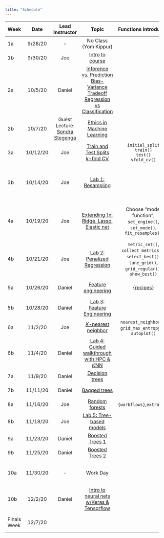```yaml
---
title: "Schedule"
---
```


| **Week** |  **Date**    | **Lead Instructor**            |           **Topic**                                                |                          **Functions introduced**                                                        | **Assigned** | **Due**       | **Reading** |
| :------- | :----------: | :----------------------------: | :----------------------------------------------------------------: | :------------------------------------------------------------------------------------------------------: | :----------: | :-----------: | :---------: |
|     1a   |     9/28/20  |              -                 |                    No Class (Yom Kippur)                           |                                                                                                          |              |               |             |
|     1b   |     9/30/20  |             Joe                |  [Intro to course](slides/w1p2-intro/w1p2.pdf)                                               |                                                                                                          | Final<br/>Vote!        |               | [HML Ch. 1](https://bradleyboehmke.github.io/HOML/intro.html)  |
|     2a   |     10/5/20  |             Daniel             |  [Inference vs. Prediction<br/>Bias-Variance Tradeoff<br/>Regression vs Classification](slides/w2p1-inf-v-pred.html)     |                                                                                                          | <br/>Vote!             |               | APM: Ch. 1, ISLR: Ch. 2.1  |
|     2b   |     10/7/20  | Guest Lecture: <br/>[Sondra Stegenga](https://twitter.com/stegso) |  [Ethics in Machine Learning](slides/DataEthics_Fall2020.pdf) |                                                                               	                   | <br/>Vote!             |               | [Floridi & Taddeo (2016)](https://royalsocietypublishing.org/doi/full/10.1098/rsta.2016.0360) |
|     3a   |     10/12/20 |             Joe                |  [Train and Test Splits<br/> *k*-fold CV](slides/w3p1-resampling/w3p1.pdf)                          |  `initial_split`<br/>`train()`<br/>`test()`<br/>`vfold_cv()`                                             | <br/>Vote!             |               | ISLR: Ch. 2.2  |
|     3b   |     10/14/20 |             Joe                |  [Lab 1: Resampling]()                                             |                                                                                                          | [Lab 1]()<br/>Vote!    |  Data Quiz             | ISLR: Ch. 5.1, APM: Ch. 5, APM: Ch. 11  |
|     4a   |     10/19/20 |             Joe                |  [Extending `lm`: Ridge, Lasso, Elastic net]()                     |  Choose “model function”, `set_engine()`, `set_mode()`, `fit_resamples()`                                | <br/>Vote!             |               | ISLR: Ch. 6.1, [HML: Ch. 6](https://bradleyboehmke.github.io/HOML/regularized-regression.html), APM: Ch. 6.4 |
|     4b   |     10/21/20 |             Joe                |  [Lab 2: Penalized Regression]()                                   |  `metric_set()`, `collect_metrics()`, `select_best()`, `tune_grid()`, `grid_regular()`, `show_best()`    | [Lab 2]()<br/>Vote!    | Lab 1         |             |
|     5a   |     10/26/20 |             Daniel             |  [Feature engineering]()                                           |  [{recipes}](https://tidymodels.github.io/recipes/)                                                      | <br/>Vote!             |               | [FE: Ch. 1](http://www.feat.engineering/intro-intro.html), [HML: Ch. 3](https://bradleyboehmke.github.io/HOML/engineering.html) |
|     5b   |     10/28/20 |             Daniel             |  [Lab 3: Feature Engineering]()                                    |                                                                                                          | [Lab 3]()<br/>Vote!    | Lab 2         |             |
|     6a   |     11/2/20  |             Joe                |  [*K*-nearest neighbor]()                                          |  `nearest_neighbor()`, `grid_max_entropy()`, `autoplot()`                                                | <br/>Vote!             | Prelim fit 1  | [HML: Ch. 8](https://bradleyboehmke.github.io/HOML/knn.html) |
|     6b   |     11/4/20  |             Daniel             |  [Lab 4: Guided walkthrough with HPC & *K*NN]()                    |                                                                                                          | [Lab 4]()    | Lab 3         |             |
|     7a   |     11/9/20  |             Daniel             |  [Decision trees]()                                                |                                                                                                          |              |               | [HML: Ch. 9](https://bradleyboehmke.github.io/HOML/DT.html) |
|     7b   |     11/11/20 |             Daniel             |  [Bagged trees]()                                                  |                                                                                                          |              | Lab 4         | [HML: Ch. 10](https://bradleyboehmke.github.io/HOML/bagging.html) |
|     8a   |     11/16/20 |             Joe                |  [Random forests]()                                                |  `{workflows}`,`extract()`                                                                               |              |               | [HML: Ch. 11 ](https://bradleyboehmke.github.io/HOML/random-forest.html) |
|     8b   |     11/18/20 |             Joe                |  [Lab 5: Tree-based models]()                                      |                                                                                                          | [Lab 5]()    | Prelim fit 2  |             |
|     9a   |     11/23/20 |             Daniel             |  [Boosted Trees 1]()                                               |                                                                                                          |              |               | [HML Ch. 12](https://bradleyboehmke.github.io/HOML/gbm.html) |
|     9b   |     11/25/20 |             Daniel             |  [Boosted Trees 2]()                                               |                                                                                                          |              | Lab 5         |             |
|     10a  |     11/30/20 |              -                 |  Work Day                                                          |                                                                                                          |              |               | [HML Ch. 13](https://bradleyboehmke.github.io/HOML/deep-learning.html),  [HML Ch. 15](https://bradleyboehmke.github.io/HOML/stacking.html) |
|     10b  |     12/2/20  |             Daniel             |  [Intro to neural nets w/Keras & Tensorflow]()                     |                                                                                                          |              |               |             |
| Finals Week |  12/7/20  |                                |                                                                    |                                                                                                          |              | Final Project | (by 11:59 PM)            |